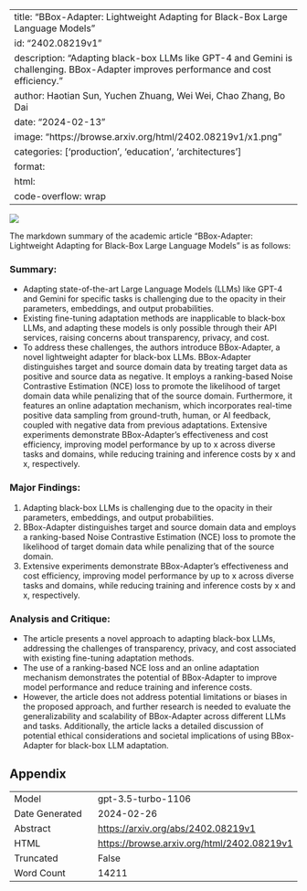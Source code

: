
---
title: "BBox-Adapter: Lightweight Adapting for Black-Box Large Language Models"
id: "2402.08219v1"
description: "Adapting black-box LLMs like GPT-4 and Gemini is challenging. BBox-Adapter improves performance and cost efficiency."
author: Haotian Sun, Yuchen Zhuang, Wei Wei, Chao Zhang, Bo Dai
date: "2024-02-13"
image: "https://browse.arxiv.org/html/2402.08219v1/x1.png"
categories: ['production', 'education', 'architectures']
format:
  html:
    code-overflow: wrap
---

![](https://browse.arxiv.org/html/2402.08219v1/x1.png)

The markdown summary of the academic article "BBox-Adapter: Lightweight Adapting for Black-Box Large Language Models" is as follows:

### Summary:
- Adapting state-of-the-art Large Language Models (LLMs) like GPT-4 and Gemini for specific tasks is challenging due to the opacity in their parameters, embeddings, and output probabilities.
- Existing fine-tuning adaptation methods are inapplicable to black-box LLMs, and adapting these models is only possible through their API services, raising concerns about transparency, privacy, and cost.
- To address these challenges, the authors introduce BBox-Adapter, a novel lightweight adapter for black-box LLMs. BBox-Adapter distinguishes target and source domain data by treating target data as positive and source data as negative. It employs a ranking-based Noise Contrastive Estimation (NCE) loss to promote the likelihood of target domain data while penalizing that of the source domain. Furthermore, it features an online adaptation mechanism, which incorporates real-time positive data sampling from ground-truth, human, or AI feedback, coupled with negative data from previous adaptations. Extensive experiments demonstrate BBox-Adapter’s effectiveness and cost efficiency, improving model performance by up to x across diverse tasks and domains, while reducing training and inference costs by x and x, respectively.

### Major Findings:
1. Adapting black-box LLMs is challenging due to the opacity in their parameters, embeddings, and output probabilities.
2. BBox-Adapter distinguishes target and source domain data and employs a ranking-based Noise Contrastive Estimation (NCE) loss to promote the likelihood of target domain data while penalizing that of the source domain.
3. Extensive experiments demonstrate BBox-Adapter’s effectiveness and cost efficiency, improving model performance by up to x across diverse tasks and domains, while reducing training and inference costs by x and x, respectively.

### Analysis and Critique:
- The article presents a novel approach to adapting black-box LLMs, addressing the challenges of transparency, privacy, and cost associated with existing fine-tuning adaptation methods.
- The use of a ranking-based NCE loss and an online adaptation mechanism demonstrates the potential of BBox-Adapter to improve model performance and reduce training and inference costs.
- However, the article does not address potential limitations or biases in the proposed approach, and further research is needed to evaluate the generalizability and scalability of BBox-Adapter across different LLMs and tasks. Additionally, the article lacks a detailed discussion of potential ethical considerations and societal implications of using BBox-Adapter for black-box LLM adaptation.

## Appendix

|          |          |
|----------|----------|
| Model     | gpt-3.5-turbo-1106       |
| Date Generated     | 2024-02-26       |
| Abstract | [https://arxiv.org/abs/2402.08219v1](https://arxiv.org/abs/2402.08219v1)        |
| HTML     | [https://browse.arxiv.org/html/2402.08219v1](https://browse.arxiv.org/html/2402.08219v1)       |
| Truncated       | False       |
| Word Count       | 14211       |